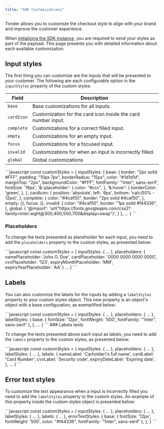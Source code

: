 ```yaml
---
title: "SDK Customizations"
---
```


Tonder allows you to customize the checkout style to align with your brand and improve the customer experience.

When [initializing the SDK instance](./js-sdk#configuration), you are required to send your styles as part of the payload. This page presents you with detailed information about each available customization.

## Input styles

The first thing you can customize are the inputs that will be presented to your customer. The following are each configurable option in the `inputStyles` property of the custom styles:

| Field          | Description                                        |
|----------------|----------------------------------------------------|
| `base`     | Base customizations for all inputs.         |
| `cardIcon`         | Customization for the card icon inside the card number input.|
| `complete`       | Customizations for a correct filled input.|
| `empty`       | Customizations for an empty input.|
| `focus`       | Customizations for a focused input. |
| `invalid`       | Customizations for when an input is incorrectly filled.|
| `global`       | Global customizations |

<Accordion title="Custom Styles with input styles customization">
  ```javascript
    const customStyles = {
      inputStyles: {
        base: {
          border: "2px solid #FFF",
          padding: "10px 7px",
          borderRadius: "15px",
          color: "#1d1d1d",
          marginTop: "2px",
          backgroundColor: "#FFF",
          fontFamily: '"Inter", sans-serif',
          fontSize: '16px',
          '&::placeholder': {
            color: "#ccc",
          },
          '&:hover': {
            borderColor: 'green',
          },
        },
        cardIcon: {
          position: 'absolute',
          left: '6px',
          bottom: 'calc(50% - 12px)',
        },
        complete: {
          color: "#4caf50",
          border: "2px solid #4caf50",
        },
        empty: {},
        focus: {},
        invalid: {
          color: "#4caf50",
          border: "1px solid #f44336",
        },
        global: {
          '@import': 'url("https://fonts.googleapis.com/css2?family=Inter:wght@300;400;500;700&display=swap")',
        }
      },
      ...
    }
  ```
</Accordion>

### Placeholders

To change the texts presented as placeholder for each input, you need to add the `placeholders` property to the custom styles, as presented below:

<Accordion title="Custom Styles with placeholders customization">
  ```javascript
    const customStyles = {
      inputStyles: {
        ...
      },
      placeholders: {
        namePlaceholder: 'John O. Doe',
        cardPlaceholder: '0000 0000 0000 0000',
        cvvPlaceholder: '123',
        expiryMonthPlaceholder: 'MM',
        expiryYearPlaceholder: 'AA'
      }
      ...
    }
  ```
</Accordion>

## Labels

You can also customize the labels for the inputs by adding a `labelStyles` property to your custom styles object. This new property is an object's object with a base configuration, as exemplified below:

<Accordion title="Custom Styles with labels styles customization">
  ```javascript
      const customStyles = {
        inputStyles: {
          ...
        },
        placeholders: {
          ...
        },
        labelStyles: {
          base: {
            fontSize: '12px',
            fontWeight: '500',
            fontFamily: '"Inter", sans-serif'
          },
        },
        ...
      }
  ```
</Accordion>
### Labels texts

To change the texts presented above each input as labels, you need to add the `labels` property to the custom styles, as presented below:

<Accordion title="Custom Styles with labels texts customization">
  ```javascript
    const customStyles = {
      inputStyles: {
        ...
      },
      placeholders: {
        ...
      },
      labelStyles: {
        ...
      },
      labels: {
        nameLabel: 'Carholder\'s full name',
        cardLabel: 'Card Number',
        cvvLabel: 'Security code',
        expiryDateLabel: 'Expiring date',
      },
      ...
    }
  ```
</Accordion>

## Error text styles

To customize the text appearance when a input is incorrectly filled you need to add the `labelStyles` property to the custom styles. An example of this property inside the custom styles object is presented below:

<Accordion title="Custom Styles with error text styles customization">
  ```javascript
    const customStyles = {
      inputStyles: {
        ...
      },
      placeholders: {
        ...
      },
      labelStyles: {
        ...
      },
      labels: {
        ...
      },
      errorTextStyles: {
        base: {
          fontSize: '12px',
          fontWeight: '500',
          color: "#f44336",
          fontFamily: '"Inter", sans-serif'
        },
      },
    }
  ```
</Accordion>

